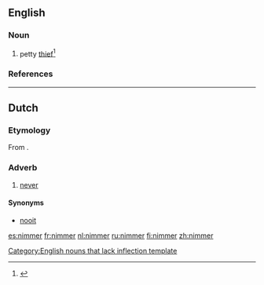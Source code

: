 ==English==

===Noun===
{{infl|en|noun}}[[Category:English nouns that lack inflection template]]

# petty [[thief]]<ref>{{cite-book |title= Blacks Law Dictionary |edition=Abridged Eighth |author=Garner, Bryan A.
|year= 2005 |publisher=Thomson/West |isbn= 0314158634 |page= 880 |text=}}</ref>

===References===
<references/>

----

==Dutch==

===Etymology===
From {{prefix|n|immer|lang=nl}}.

===Adverb===
{{head|nl|adverb|cat2=indefinite adverbs}}

# [[never]]

====Synonyms====
* [[nooit]]

[[es:nimmer]]
[[fr:nimmer]]
[[nl:nimmer]]
[[ru:nimmer]]
[[fi:nimmer]]
[[zh:nimmer]]
